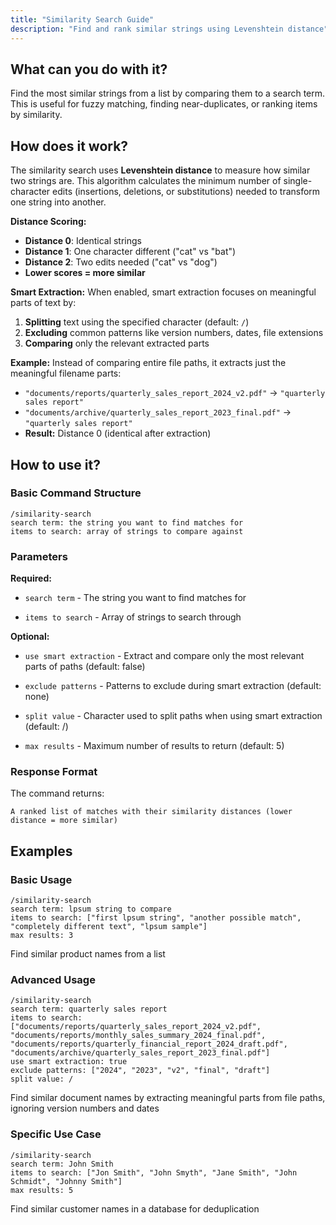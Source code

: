 ```yaml
---
title: "Similarity Search Guide"
description: "Find and rank similar strings using Levenshtein distance"
---
```


## What can you do with it?

Find the most similar strings from a list by comparing them to a search term. This is useful for fuzzy matching, finding near-duplicates, or ranking items by similarity.

## How does it work?

The similarity search uses **Levenshtein distance** to measure how similar two strings are. This algorithm calculates the minimum number of single-character edits (insertions, deletions, or substitutions) needed to transform one string into another.

**Distance Scoring:**
- **Distance 0**: Identical strings
- **Distance 1**: One character different ("cat" vs "bat")
- **Distance 2**: Two edits needed ("cat" vs "dog")
- **Lower scores = more similar**

**Smart Extraction:**
When enabled, smart extraction focuses on meaningful parts of text by:
1. **Splitting** text using the specified character (default: `/`)
2. **Excluding** common patterns like version numbers, dates, file extensions
3. **Comparing** only the relevant extracted parts

**Example:** Instead of comparing entire file paths, it extracts just the meaningful filename parts:
- `"documents/reports/quarterly_sales_report_2024_v2.pdf"` → `"quarterly sales report"`
- `"documents/archive/quarterly_sales_report_2023_final.pdf"` → `"quarterly sales report"`
- **Result:** Distance 0 (identical after extraction)

## How to use it?

### Basic Command Structure
```
/similarity-search
search term: the string you want to find matches for
items to search: array of strings to compare against
```

### Parameters

**Required:**

- `search term` - The string you want to find matches for

- `items to search` - Array of strings to search through

**Optional:**

- `use smart extraction` - Extract and compare only the most relevant parts of paths (default: false)

- `exclude patterns` - Patterns to exclude during smart extraction (default: none)

- `split value` - Character used to split paths when using smart extraction (default: /)

- `max results` - Maximum number of results to return (default: 5)

### Response Format

The command returns:
```
A ranked list of matches with their similarity distances (lower distance = more similar)
```

## Examples

### Basic Usage
```
/similarity-search
search term: lpsum string to compare
items to search: ["first lpsum string", "another possible match", "completely different text", "lpsum sample"]
max results: 3
```
Find similar product names from a list

### Advanced Usage
```
/similarity-search
search term: quarterly sales report
items to search: ["documents/reports/quarterly_sales_report_2024_v2.pdf", "documents/reports/monthly_sales_summary_2024_final.pdf", "documents/reports/quarterly_financial_report_2024_draft.pdf", "documents/archive/quarterly_sales_report_2023_final.pdf"]
use smart extraction: true
exclude patterns: ["2024", "2023", "v2", "final", "draft"]
split value: /
```
Find similar document names by extracting meaningful parts from file paths, ignoring version numbers and dates

### Specific Use Case
```
/similarity-search
search term: John Smith
items to search: ["Jon Smith", "John Smyth", "Jane Smith", "John Schmidt", "Johnny Smith"]
max results: 5
```
Find similar customer names in a database for deduplication 